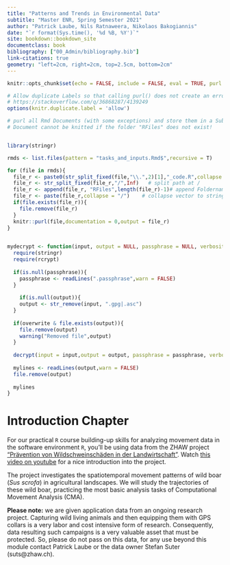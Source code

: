 ```yaml
---
title: "Patterns and Trends in Environmental Data"
subtitle: "Master ENR, Spring Semester 2021"
author: "Patrick Laube, Nils Ratnaweera, Nikolaos Bakogiannis"
date: "`r format(Sys.time(), '%d %B, %Y')`"
site: bookdown::bookdown_site
documentclass: book
bibliography: ["00_Admin/bibliography.bib"]
link-citations: true
geometry: "left=2cm, right=2cm, top=2.5cm, bottom=2cm"
---
```

```r
knitr::opts_chunk$set(echo = FALSE, include = FALSE, eval = TRUE, purl = TRUE, collapse = TRUE, warning = FALSE, message = FALSE)
```

```r
# Allow duplicate Labels so that calling purl() does not create an error
# https://stackoverflow.com/q/36868287/4139249
options(knitr.duplicate.label = 'allow')

# purl all Rmd Documents (with some exceptions) and store them in a Subfolder /RFiles
# Document cannot be knitted if the folder "RFiles" does not exist!


library(stringr)

rmds <- list.files(pattern = "tasks_and_inputs.Rmd$",recursive = T)

for (file in rmds){
  file_r <- paste0(str_split_fixed(file,"\\.",2)[1],"_code.R",collapse = "")
  file_r <- str_split_fixed(file_r,"/",Inf)   # split path at /
  file_r <- append(file_r, "RFiles",length(file_r)-1)# append Foldername
  file_r <- paste(file_r,collapse = "/")    # collapse vector to string
  if(file.exists(file_r)){
    file.remove(file_r)
  }
  knitr::purl(file,documentation = 0,output = file_r)
}
 
```

```r
mydecrypt <- function(input, output = NULL, passphrase = NULL, verbosity = 1, overwrite = TRUE){
  require(stringr)
  require(rcrypt)
  
  if(is.null(passphrase)){
    passphrase <- readLines(".passphrase",warn = FALSE)
  }
  
    if(is.null(output)){
    output <- str_remove(input, ".gpg|.asc")
  }
  
  if(overwrite & file.exists(output)){
    file.remove(output)
    warning("Removed file",output)
  }
  
  decrypt(input = input,output = output, passphrase = passphrase, verbosity = verbosity)
  
  mylines <- readLines(output,warn = FALSE)
  file.remove(output)
  
  mylines
}
```


# Introduction Chapter {-}

For our practical `R` course building-up skills for analyzing movement data in the software environment `R`, you'll be using data from the ZHAW project ["Prävention von Wildschweinschäden in der Landwirtschaft"](https://www.zhaw.ch/de/ueber-uns/aktuell/news/detailansicht-news/event-news/wildschweinschaeden-mit-akustischer-methode-verhindern/). Watch [this video on youtube](https://youtu.be/WYXnCQMfPiI) for a nice introduction into the project.


The project investigates the spatiotemporal movement patterns of wild boar (*Sus scrofa*) in agricultural landscapes. We will study the trajectories of these wild boar, practicing the most basic analysis tasks of Computational Movement Analysis (CMA). 

**Please note:** we are given application data from an ongoing research project. Capturing wild living animals and then equipping them with GPS collars is a very labor and cost intensive form of research. Consequently, data resulting such campaigns is a very valuable asset that must be protected. So, please do not pass on this data, for any use beyond this module contact Patrick Laube or the data owner Stefan Suter (suts@zhaw.ch).




